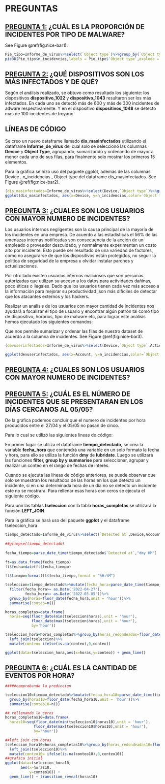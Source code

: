 # PREGUNTAS


<h1 style="font-size:150%"><u>PREGUNTA 1:</u> ¿CUÁL ES LA PROPORCIÓN DE  INCIDENTES POR TIPO DE MALWARE?</h1>

See Figure \@ref(fig:nice-bar1).

```r

Pie_tipo=Informe_de_virus%>%select(`Object type`)%>%group_by(`Object type`)%>%summarise(n_incidencias = n())
pie3D(Pie_tipo$n_incidencias,labels = Pie_tipo$`Object type`,explode = 0.2,border = "white", main = "Proporcion de inc. por tipo de malware")
```


<h1 style="font-size:150%"><u>PREGUNTA 2:</u> ¿QUÉ DISPOSITIVOS SON LOS MÁS INFECTADOS Y DE QUÉ?</h1>

Según el análisis realizado, se obtuvo como resultado los siguiente: los dispositivos **dispositivo_1022** y **dispositivo_1043** resultaron ser los más infectados. En cada uno se detectó más de 600 y más de 300 incidentes de adware respectivamente. Y en el dispositivo **dispositivos_1048** se detecto mas de 100 incidentes de troyano


<h2 style="font-size:150%">LÍNEAS DE CÓDIGO</h2>
Se creo un nuevo dataframe llamado **dis_masinfectados** utilizando el dataframe **Informe_de_virus** del cual solo se seleccionó las columnas **Device** y **Object Type**, agrupando, sumarizando y ordenando de mayor a menor cada uno de sus filas, para finalmente solo mostrar los primeros 15 elementos.

Para la gráfica se hizo uso del paguete ggplot, además de las columnas Device , n_incidencias , Object type del dataframe  dis_masinfectados. See Figure \@ref(fig:nice-bar2).

```r

(dis_masinfectados=Informe_de_virus%>%select(Device,`Object type`)%>%group_by(Device,`Object type`)%>%summarise(n_incidencias = n())%>%arrange(desc(n_incidencias))%>%head(5))
ggplot(dis_masinfectados, aes(x=Device, y=n_incidencias,color=`Object type`)) + geom_count(size=7)
```


<h1 style="font-size:150%"><u>PREGUNTA 3:</u> ¿CUALES SON LOS USUARIOS CON MAYOR NUMERO DE INCIDENTES?</h1>

Los usuarios internos negligentes son la causa principal de la mayoría de los incidentes en una empresa. De acuerdo a las estadísticas el 56% de las amenazas internas notificadas son consecuencia de la acción de un empleado o proveedor descuidado, y normalmente experimentan un costo alto por incidente. Esto puede ser resultado de una variedad de factores, como no asegurarse de que los dispositivos están protegidos, no seguir la política de seguridad de la empresa u olvidar instalar parches y actualizaciones.

Por otro lado existen usuarios internos maliciosos que son personas autorizadas que utilizan su acceso a los datos para actividades dañinas, poco éticas o ilegales. Dado que los usuarios tienen cada vez más acceso a la información para mejorar su productividad ,son más difíciles de detectar que los atacantes externos y los hackers.

Realizar un análisis de los usuarios con mayor cantidad de incidentes nos ayudará a focalizar el tipo de usuario y encontrar algún patrón tal como tipo de dispositivo, horarios, tipo de malware etc, para lograr este análisis hemos ejecutado los siguientes comandos:

Que nos permite sumarizar y ordenar las filas de nuestro dataset de acuerdo a la columna de incidentes. See Figure \@ref(fig:nice-bar3).

```r

(devuserinfectados=Informe_de_virus%>%select(Device,`Object type`,Action,Details,Account)%>%group_by(Device,`Object type`,Action,Account)%>%summarise(n_incidencias = n())%>%arrange(desc(n_incidencias))%>%head(4))

ggplot(devuserinfectados, aes(x=Account, y=n_incidencias,color=`Object type`)) + geom_count(size=7)
```


<h1 style="font-size:150%"><u>PREGUNTA 4:</u> ¿CUALES SON LOS USUARIOS CON MAYOR NUMERO DE INCIDENTES?</h1>


<h1 style="font-size:150%"><u>PREGUNTA 5:</u> ¿CUÁL ES EL NÚMERO DE INCIDENTES QUE SE PRESENTARAN EN LOS DÍAS CERCANOS AL 05/05?</h1>

De la grafica podemos concluir que el numero de incidentes por hora producidos entre el 27/04 y el 05/05 no pasan de cinco.

Para lo cual se utilizó las siguientes líneas de código:

En primer lugar se utiliza el dataframe **tiempo_detectado**, se crea la variable **fecha_hora** que contendrá una variable en un solo formato la fecha y hora, para ello se utiliza la función **dmy** de **lubridate**. Luego se utilizará las funciones **filter, group by y summarise** para seleccionar, agrupar y realizar un conteo en el rango de fechas de interés.

Cuando se ejecuta las líneas de código anteriores, se puede observar que solo se muestran los resultados de las horas en los que detecto un incidente, si en una determinada hora de un día no se detecto un incidente este no se mostrara. Para rellenar esas horas con ceros se ejecuta el siguiente código.

Para unir las tablas **tseleccion** con la tabla **horas_completas** se utilizará la función **LEFT_JOIN**.

Para la gráfica se hará uso del paquete **ggplot** y el dataframe tseleccion_hora

```r

tiempo_detectado=Informe_de_virus%>%select(`Detected at`,Device,Account,`Object type`,`Path to file`,Details,Action)
 
##glimpse(tiempo_detectado)
 
fecha_tiempo=parse_date_time(tiempo_detectado$`Detected at`,"dmy HM")
 
ft=as.data.frame(fecha_tiempo)
ft$fecha=date(ft$fecha_tiempo)
 
ft$tiempo=format(ft$fecha_tiempo,format = "%H:%M")

tseleccion=tiempo_detectado%>%mutate(fecha_hora=parse_date_time(tiempo_detectado$`Detected at`,"dmy HM"))%>%
  filter(fecha_hora>= as.Date('2022-04-27'),
         fecha_hora<= as.Date('2022-05-05'))%>%
  group_by(horas=floor_date(fecha_hora,unit = 'hour'))%>%
  summarise(conteo=n())

horas_completas=data.frame(
  horas=seq(floor_date(min(tseleccion$horas),unit = 'hour'),
            floor_date(max(tseleccion$horas),unit = 'hour'),
            by='hour'))

tseleccion_hora=horas_completas%>%group_by(horas_redondeadas=floor_date(horas,unit = 'hour'))%>%
  left_join(tseleccion)%>%
  mutate(conteo= ifelse(is.na(conteo),0,conteo))

ggplot(data=tseleccion_hora,aes(x=horas,y=conteo)) + geom_line()
```

<h1 style="font-size:150%"><u>PREGUNTA 6:</u> ¿CUÁL ES LA CANTIDAD DE EVENTOS POR HORA?</h1>

```r

#####comprobando la prediccion 

tseleccion10=tiempo_detectado%>%mutate(fecha_hora10=parse_date_time(tiempo_detectado$`Detected at`,"dmy HM"))%>%
  group_by(horas10=floor_date(fecha_hora10,unit = 'hour'))%>%
  summarise(conteo10=n())

## rellenando lo ceros
horas_completas10=data.frame(
  horas10=seq(floor_date(min(tseleccion10$horas10),unit = 'hour'),
             floor_date(max(tseleccion10$horas10),unit = 'hour'),
             by='hour'))

##left join con horas
tseleccion_hora10=horas_completas10%>%group_by(horas_redondeadas10=floor_date(horas10,unit = 'hour'))%>%
  left_join(tseleccion10)%>%
  mutate(conteo10= ifelse(is.na(conteo10),0,conteo10))
##grafica inicial
ggplot(data=tseleccion_hora10,
       aes(x=horas10,
           y=conteo10)) +
  geom_line() + transition_reveal(horas10)
```
